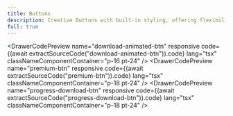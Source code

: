 ```yaml
---
title: Buttons
description: Creative Buttons with built-in styling, offering flexibility for custom designs and responsive layouts
full: true
---
```



<div className="grid gap-5 md:grid-cols-2 xl:grid-cols-3">
  <DrawerCodePreview
    name="star-on-github"
    responsive
    code={(await extractSourceCode("star-on-github")).code}
    lang="tsx"
    classNameComponentContainer="p-16 pt-24"
  />
  <DrawerCodePreview
    name="btn-gradient1"
    responsive
    code={(await extractSourceCode("btn-gradient1")).code}
    lang="tsx"
    classNameComponentContainer="p-16 pt-24"
  />
  <DrawerCodePreview
    name="animated-btn1"
    responsive
    code={(await extractSourceCode("animated-btn1")).code}
    lang="tsx"
    classNameComponentContainer="p-16 pt-24"
  />

  <DrawerCodePreview
    name="download-animated-btn"
    responsive
    code={(await extractSourceCode("download-animated-btn")).code}
    lang="tsx"
    classNameComponentContainer="p-16 pt-24"
  />
  <DrawerCodePreview
    name="premium-btn"
    responsive
    code={(await extractSourceCode("premium-btn")).code}
    lang="tsx"
    classNameComponentContainer="p-18 pt-24"
  />
  <DrawerCodePreview
    name="progress-download-btn"
    responsive
    code={(await extractSourceCode("progress-download-btn")).code}
    lang="tsx"
    classNameComponentContainer="p-18 pt-24"
  />
</div>
